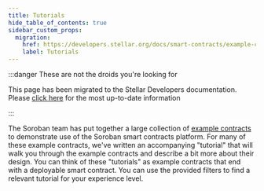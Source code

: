 ```yaml
---
title: Tutorials
hide_table_of_contents: true
sidebar_custom_props:
  migration:
    href: https://developers.stellar.org/docs/smart-contracts/example-contracts
    label: Tutorials
---
```


:::danger These are not the droids you're looking for

This page has been migrated to the Stellar Developers documentation. Please [click here](https://developers.stellar.org/docs/smart-contracts/example-contracts) for the most up-to-date information

:::

The Soroban team has put together a large collection of [example contracts] to demonstrate use of the Soroban smart contracts platform. For many of these example contracts, we've written an accompanying "tutorial" that will walk you through the example contracts and describe a bit more about their design. You can think of these "tutorials" as example contracts that end with a deployable smart contract. You can use the provided filters to find a relevant tutorial for your experience level.

[example contracts]: https://github.com/stellar/soroban-examples

